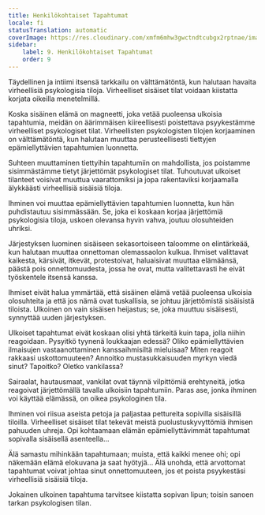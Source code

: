 ```yaml
---
title: Henkilökohtaiset Tapahtumat
locale: fi
statusTranslation: automatic
coverImage: https://res.cloudinary.com/xmfm6mhw3gwctndtcubgx2rptnae/image/upload/v1740468922/small_cover_tratado_de_psicologia_revolucionaria_a4c0dca4e0.webp
sidebar:
    label: 9. Henkilökohtaiset Tapahtumat
    order: 9
---
```

Täydellinen ja intiimi itsensä tarkkailu on välttämätöntä, kun halutaan havaita virheellisiä psykologisia tiloja. Virheelliset sisäiset tilat voidaan kiistatta korjata oikeilla menetelmillä.

Koska sisäinen elämä on magneetti, joka vetää puoleensa ulkoisia tapahtumia, meidän on äärimmäisen kiireellisesti poistettava psyykestämme virheelliset psykologiset tilat. Virheellisten psykologisten tilojen korjaaminen on välttämätöntä, kun halutaan muuttaa perusteellisesti tiettyjen epämiellyttävien tapahtumien luonnetta.

Suhteen muuttaminen tiettyihin tapahtumiin on mahdollista, jos poistamme sisimmästämme tietyt järjettömät psykologiset tilat. Tuhoutuvat ulkoiset tilanteet voisivat muuttua vaarattomiksi ja jopa rakentaviksi korjaamalla älykkäästi virheellisiä sisäisiä tiloja.

Ihminen voi muuttaa epämiellyttävien tapahtumien luonnetta, kun hän puhdistautuu sisimmässään. Se, joka ei koskaan korjaa järjettömiä psykologisia tiloja, uskoen olevansa hyvin vahva, joutuu olosuhteiden uhriksi.

Järjestyksen luominen sisäiseen sekasortoiseen taloomme on elintärkeää, kun halutaan muuttaa onnettoman olemassaolon kulkua. Ihmiset valittavat kaikesta, kärsivät, itkevät, protestoivat, haluaisivat muuttaa elämäänsä, päästä pois onnettomuudesta, jossa he ovat, mutta valitettavasti he eivät työskentele itsensä kanssa.

Ihmiset eivät halua ymmärtää, että sisäinen elämä vetää puoleensa ulkoisia olosuhteita ja että jos nämä ovat tuskallisia, se johtuu järjettömistä sisäisistä tiloista. Ulkoinen on vain sisäisen heijastus; se, joka muuttuu sisäisesti, synnyttää uuden järjestyksen.

Ulkoiset tapahtumat eivät koskaan olisi yhtä tärkeitä kuin tapa, jolla niihin reagoidaan. Pysyitkö tyynenä loukkaajan edessä? Oliko epämiellyttävien ilmaisujen vastaanottaminen kanssaihmisiltä mieluisaa? Miten reagoit rakkaasi uskottomuuteen? Annoitko mustasukkaisuuden myrkyn viedä sinut? Tapoitko? Oletko vankilassa?

Sairaalat, hautausmaat, vankilat ovat täynnä vilpittömiä erehtyneitä, jotka reagoivat järjettömällä tavalla ulkoisiin tapahtumiin. Paras ase, jonka ihminen voi käyttää elämässä, on oikea psykologinen tila.

Ihminen voi riisua aseista petoja ja paljastaa pettureita sopivilla sisäisillä tiloilla. Virheelliset sisäiset tilat tekevät meistä puolustuskyvyttömiä ihmisen pahuuden uhreja. Opi kohtaamaan elämän epämiellyttävimmät tapahtumat sopivalla sisäisellä asenteella...

Älä samastu mihinkään tapahtumaan; muista, että kaikki menee ohi; opi näkemään elämä elokuvana ja saat hyötyjä... Älä unohda, että arvottomat tapahtumat voivat johtaa sinut onnettomuuteen, jos et poista psyykestäsi virheellisiä sisäisiä tiloja.

Jokainen ulkoinen tapahtuma tarvitsee kiistatta sopivan lipun; toisin sanoen tarkan psykologisen tilan.

